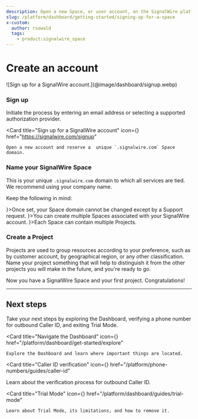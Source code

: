 ```yaml
---
description: Open a new Space, or user account, on the SignalWire platform.
slug: /platform/dashboard/getting-started/signing-up-for-a-space
x-custom:
  author: rsowald
  tags:
    - product:signalwire_space
---
```



# Create an account

<Frame>
![Sign up for a SignalWire account.](@image/dashboard/signup.webp)
</Frame>

<Steps>

### Sign up

Initiate the process by entering an email address or selecting a supported authorization provider.

<Card 
    title="Sign up for a SignalWire account" 
    icon={<FaIdBadge />}
    href="https://signalwire.com/signup"
  >
    Open a new account and reserve a  unique `.signalwire.com` Space domain.
  </Card>

### Name your SignalWire Space

This is your unique `.signalwire.com` domain to which all services are tied. 
We recommend using your company name.

Keep the following in mind:

<CardGroup cols={3}>
  <Card title="Choose wisely" icon={<IoIosSave/>}>Once set, your Space domain cannot be changed except by a Support request.</Card>
  <Card title="Multiple spaces" icon={<MdWorkspacesFilled/>}>You can create multiple Spaces associated with your SignalWire account.</Card>
  <Card title="Accounts, Spaces, Projects" icon={<MdLineStyle/>}>Each Space can contain multiple Projects.</Card>
</CardGroup>

### Create a Project

Projects are used to group resources according to your preference, such as by customer account, by geographical region, or any other classification. 
Name your project something that will help to distinguish it from the other projects you will make in the future, and you're ready to go.

Now you have a SignalWire Space and your first project. Congratulations! 

</Steps>

---

## Next steps

Take your next steps by exploring the Dashboard, verifying a phone number for outbound Caller ID, and exiting Trial Mode.

<CardGroup cols={2}>

<Card 
    title="Navigate the Dashboard" 
    icon={<MdExplore />}
    href="/platform/dashboard/get-started/explore"
  >
    Explore the Dashboard and learn where important things are located.
</Card>

<Card 
title="Caller ID verification" 
icon={<MdContactPhone />}
href="/platform/phone-numbers/guides/caller-id"
>
  Learn about the verification process for outbound Caller ID.
</Card>

<Card 
    title="Trial Mode" 
    icon={<MdSafetyCheck />}
    href="/platform/dashboard/guides/trial-mode"
  >
    Learn about Trial Mode, its limitations, and how to remove it.
</Card>

</CardGroup>